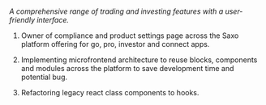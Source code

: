
<Carousel type="vertical" noScroll>
<Box>
<Box pad="m">
<Text header bold>
	<Link url="https://www.home.saxo/platforms/saxotradergo" text="Saxo Trader GO/Pro" type="text" />
	<br />

<div style={{display: props.isMobile ? 'none' : 'block'}} >

_A comprehensive range of trading and investing features with a user-friendly interface._

</div>

</Text>
</Box>
<Box direction="row" style={{alignItems:"center"}}>
<div
				style={{
					background: 'url("images/career/saxo/go.webp")',
					height: props.isMobile ? '200px' : '400px',
					width: props.isMobile ? '100%' : '45%',
					backgroundPosition: 'center',
					backgroundSize: 'contain',
					backgroundRepeat: 'no-repeat',
				}}
			/>
<Box style={{width: props.isMobile ? '100%' : '55%'}} >

1. Owner of compliance and product settings page across the Saxo platform offering for go, pro, investor and connect apps.

2. Implementing microfrontend architecture to reuse blocks, components and modules across the platform to save development time and potential bug.

3. Refactoring legacy react class components to hooks.

<Box direction="row" mDirection="row">
	<Label text="React" m/>
	<Label text="Typescript" m/>
	<Label text="CSS" m/>
	<Label text="Cypress + Jest" m/>
	
</Box>
</Box>
</Box>
</Box>
</Carousel>

<br />
<br />
